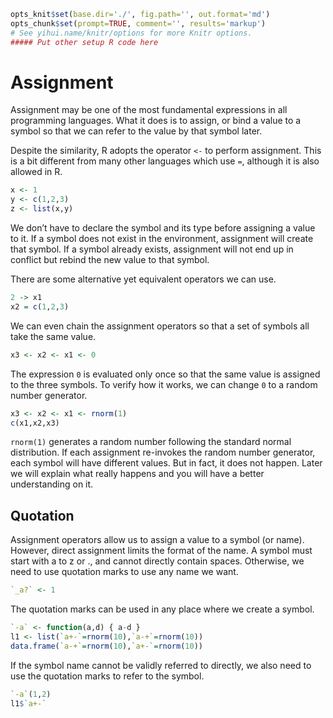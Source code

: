```r
opts_knit$set(base.dir='./', fig.path='', out.format='md')
opts_chunk$set(prompt=TRUE, comment='', results='markup')
# See yihui.name/knitr/options for more Knitr options.
##### Put other setup R code here

```

# Assignment

Assignment may be one of the most fundamental expressions in all programming languages. What it does is to assign, or bind a value to a symbol so that we can refer to the value by that symbol later.

Despite the similarity, R adopts the operator `<-` to perform assignment. This is a bit different from many other languages which use `=`, although it is also allowed in R.

```r
x <- 1
y <- c(1,2,3)
z <- list(x,y)
```

We don't have to declare the symbol and its type before assigning a value to it. If a symbol does not exist in the environment, assignment will create that symbol. If a symbol already exists, assignment will not end up in conflict but rebind the new value to that symbol.

There are some alternative yet equivalent operators we can use.

```r
2 -> x1
x2 = c(1,2,3)
```

We can even chain the assignment operators so that a set of symbols all take the same value.

```r
x3 <- x2 <- x1 <- 0
```

The expression `0` is evaluated only once so that the same value is assigned to the three symbols. To verify how it works, we can change `0` to a random number generator.

```r
x3 <- x2 <- x1 <- rnorm(1)
c(x1,x2,x3)
```

`rnorm(1)` generates a random number following the standard normal distribution. If each assignment re-invokes the random number generator, each symbol will have different values. But in fact, it does not happen. Later we will explain what really happens and you will have a better understanding on it.

## Quotation

Assignment operators allow us to assign a value to a symbol (or name). However, direct assignment limits the format of the name. A symbol must start with a to z or ., and cannot directly contain spaces. Otherwise, we need to use quotation marks to use any name we want.

```r
`_a?` <- 1
```

The quotation marks can be used in any place where we create a symbol.

```r
`-a` <- function(a,d) { a-d }
l1 <- list(`a+-`=rnorm(10),`a-+`=rnorm(10))
data.frame(`a-+`=rnorm(10),`a+-`=rnorm(10))
```

If the symbol name cannot be validly referred to directly, we also need to use the quotation marks to refer to the symbol.

```r
`-a`(1,2)
l1$`a+-`
```

